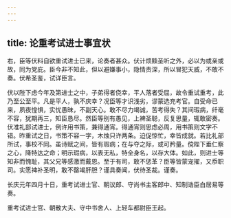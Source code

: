 ```yaml
---
---
---
```

title: 论重考试进士事宜状
---



右，臣等伏料自欲重试进士已来，论奏者甚众。伏计烦黩圣听之外，必以为或亲或故，同为党庇。臣今非不知此，但以避嫌事小，隐情责深，所以冒犯天威，不敢不奏。伏希圣鉴，试详臣言。

伏以陛下虑今年及第进士之中，子弟得者侥幸，平人落者受屈，故令重试重考，此乃至公至平。凡是平人，孰不庆幸？况臣等才识浅劣，谬蒙选充考官。自受命已来，夙夜惶惧，实忧愚昧，不副天心。敢不尽力竭诚，苦考得失？其间瑕病，纤毫不容，犹期再三，知臣恳尽。然臣等别有愚见，上裨圣聪，反复思量，辄敢密奏。伏准礼部试进士，例许用书策，兼得通宵。得通宵则思虑必周，用书策则文字不错。昨重试之日，书策不容一字，木烛只许两条。迫促惊忙，幸皆成就。若比礼部所试，事校不同。虽诗赋之间，皆有瑕病；在与夺之际，或可矜量。傥陛下垂仁察之心，降特达之命；明示瑕病，以表无私，特全身名，以存大体。如此，则进士等知非而愧耻，其父兄等感激而戴恩。至于有司，敢不惩革？臣等皆蒙宠擢，又忝职司。实愿裨补圣明，敢不罄竭肝胆？谨具奏闻，伏待圣裁。谨奏。

长庆元年四月十日，重考试进士官、朝议郎、守尚书主客郎中、知制诰臣白居易等奏。

重考试进士官、朝散大夫、守中书舍人、上轻车都尉臣王起。